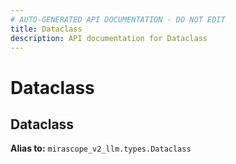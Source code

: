 ```yaml
---
# AUTO-GENERATED API DOCUMENTATION - DO NOT EDIT
title: Dataclass
description: API documentation for Dataclass
---
```


# Dataclass

## <ApiType type="Alias" path="response_formatting/response_format/Dataclass" symbolName="Dataclass" /> Dataclass


**Alias to:** `mirascope_v2_llm.types.Dataclass`
